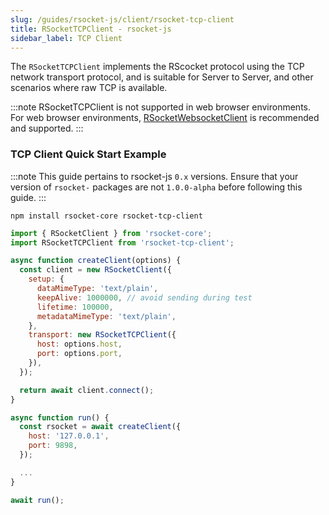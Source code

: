 ```yaml
---
slug: /guides/rsocket-js/client/rsocket-tcp-client
title: RSocketTCPClient - rsocket-js
sidebar_label: TCP Client
---
```


The `RSocketTCPClient` implements the RScocket protocol using the TCP network transport protocol, and is suitable for Server to Server, and other scenarios where raw TCP is available.

:::note
RSocketTCPClient is not supported in web browser environments. For web browser environments, [RSocketWebsocketClient](./rsocket-websocket-client.mdx) is recommended and supported.
:::

### TCP Client Quick Start Example

:::note
This guide pertains to rsocket-js `0.x` versions. Ensure that your version of `rsocket-` packages are not `1.0.0-alpha` before following this guide.
:::

```
npm install rsocket-core rsocket-tcp-client
```

```js
import { RSocketClient } from 'rsocket-core';
import RSocketTCPClient from 'rsocket-tcp-client';

async function createClient(options) {
  const client = new RSocketClient({
    setup: {
      dataMimeType: 'text/plain',
      keepAlive: 1000000, // avoid sending during test
      lifetime: 100000,
      metadataMimeType: 'text/plain',
    },
    transport: new RSocketTCPClient({
      host: options.host,
      port: options.port,
    }),
  });

  return await client.connect();
}

async function run() {
  const rsocket = await createClient({
    host: '127.0.0.1',
    port: 9898,
  });

  ...
}

await run();
```

